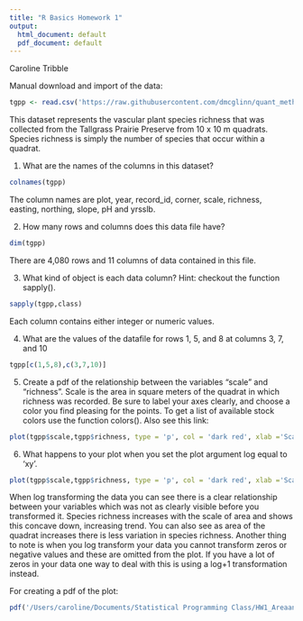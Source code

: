 ```yaml
---
title: "R Basics Homework 1"
output:
  html_document: default
  pdf_document: default
---
```

Caroline Tribble

Manual download and import of the data:

```r
tgpp <- read.csv('https://raw.githubusercontent.com/dmcglinn/quant_methods/gh-pages/data/tgpp.csv', header = TRUE)
```
This dataset represents the vascular plant species richness that was collected from the Tallgrass Prairie Preserve from 10 x 10 m quadrats. Species richness is simply the number of species that occur within a quadrat.



1. What are the names of the columns in this dataset?

```r
colnames(tgpp)
```

The column names are plot, year, record_id, corner, scale, richness, easting, northing, slope, pH and yrsslb.


2. How many rows and columns does this data file have?
```r
dim(tgpp)
```

There are 4,080 rows and 11 columns of data contained in this file.


3. What kind of object is each data column? Hint: checkout the function sapply().
```r
sapply(tgpp,class)
```

Each column contains either integer or numeric values. 


4. What are the values of the datafile for rows 1, 5, and 8 at columns 3, 7, and 10

```r
tgpp[c(1,5,8),c(3,7,10)]

```

5. Create a pdf of the relationship between the variables “scale” and “richness”. Scale is the area in square meters of the quadrat in which richness was recorded. Be sure to label your axes clearly, and choose a color you find pleasing for the points. To get a list of available stock colors use the function colors(). Also see this link:

```r
plot(tgpp$scale,tgpp$richness, type = 'p', col = 'dark red', xlab ='Scale of Area within Quadrat (sq m)', ylab = 'Species Richness',main = 'Influence of Area on Species Richness in Tallgrass Praire Reserve')
```

6. What happens to your plot when you set the plot argument log equal to ‘xy’. 

```r
plot(tgpp$scale,tgpp$richness, type = 'p', col = 'dark red', xlab ='Scale of Area within Quadrat (sq m)', ylab = 'Species Richness',main = 'Influence of Area on Species Richness in Tallgrass Praire Reserve',log = 'xy')
```

When log transforming the data you can see there is a clear relationship between your variables which was not as clearly visible before you transformed it. Species richness increases with the scale of area and shows this concave down, increasing trend. You can also see as area of the quadrat increases there is less variation in species richness. Another thing to note is when you log transform your data you cannot transform zeros or negative values and these are omitted from the plot. If you have a lot of zeros in your data one way to deal with this is using a log+1 transformation instead.


For creating a pdf of the plot: 
```r
pdf('/Users/caroline/Documents/Statistical Programming Class/HW1_Areaandrichness')
```



